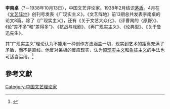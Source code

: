 '''李南桌'''（?－1938年10月13日），中国文艺评论家。1938年2月结识[[茅盾|茅盾]]。4月在《[[文艺阵地|文艺阵地]]》创刊号发表《广现实主义》。《文艺阵地》前13期总共发表李南桌的论文8篇。除了《广现实主义》，还有《关于文艺大众化》、《评曹禺的〈原野〉》、《论“差不多”和“差得多”》、《抗战与戏剧》、《再广现实主义》、《论典型》、《关于鲁迅先生》。

其“广现实主义”理论认为不能用一种创作方法涵盖一切，现实到艺术的距离充满了矛盾，而不是直线。他反对呆板的反应现实，认为[[超现实主义|超现实主义]]和[[象征主义|象征主义]]的手法也可适当运用。<ref>{{cite journal|author = 皮友来|title = 广现实主义：对现实特质的一种思考——评李南桌的“广现实主义”理论 |journal = 中国现代文学研究丛刊|year =  1988|issue = 4}}</ref>
== 參考文獻 ==
{{reflist}}
[[Category:中国文艺理论家|Category:中国文艺理论家]]
{{中國作家小作品}}